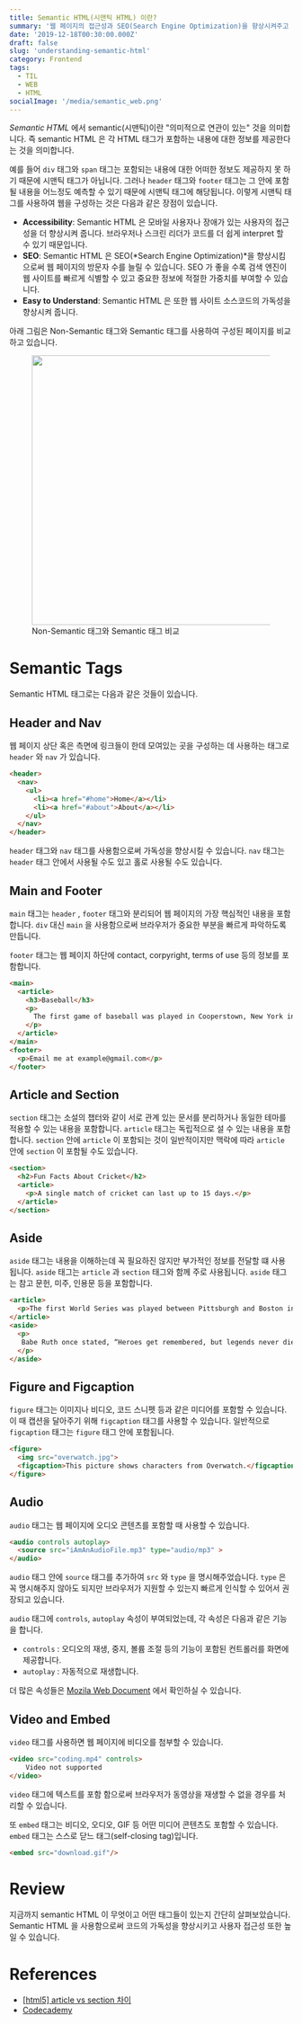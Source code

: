 ```yaml
---
title: Semantic HTML(시맨틱 HTML) 이란?
summary: '웹 페이지의 접근성과 SEO(Search Engine Optimization)을 향상시켜주고 코드의 가독성을 높여주는 Semantic HTML에 대해서 알아보고, semantic 태그들에는 어떤 것들이 있는지 알아봅시다.'
date: '2019-12-18T00:30:00.000Z'
draft: false
slug: 'understanding-semantic-html'
category: Frontend
tags:
  - TIL
  - WEB
  - HTML
socialImage: '/media/semantic_web.png'
---
```


_Semantic HTML_ 에서 semantic(시맨틱)이란 "의미적으로 연관이 있는" 것을 의미합니다. 즉 semantic HTML 은 각 HTML 태그가 포함하는 내용에 대한 정보를 제공한다는 것을 의미합니다.

예를 들어 `div` 태그와 `span` 태그는 포함되는 내용에 대한 어떠한 정보도 제공하지 못 하기 때문에 시맨틱 태그가 아닙니다. 그러나 `header` 태그와 `footer` 태그는 그 안에 포함될 내용을 어느정도 예측할 수 있기 때문에 시맨틱 태그에 해당됩니다. 이렇게 시맨틱 태그를 사용하여 웹을 구성하는 것은 다음과 같은 장점이 있습니다.

- **Accessibility**: Semantic HTML 은 모바일 사용자나 장애가 있는 사용자의 접근성을 더 향상시켜 줍니다. 브라우저나 스크린 리더가 코드를 더 쉽게 interpret 할 수 있기 때문입니다.
- **SEO**: Semantic HTML 은 SEO(*Search Engine Optimization)*을 향상시킴으로써 웹 페이지의 방문자 수를 늘릴 수 있습니다. SEO 가 좋을 수록 검색 엔진이 웹 사이트를 빠르게 식별할 수 있고 중요한 정보에 적절한 가중치를 부여할 수 있습니다.
- **Easy to Understand**: Semantic HTML 은 또한 웹 사이트 소스코드의 가독성을 향상시켜 줍니다.

아래 그림은 Non-Semantic 태그와 Semantic 태그를 사용하여 구성된 페이지를 비교하고 있습니다.

<figure>
  <img
    width="480"
    src="https://codecademy-content.s3.amazonaws.com/courses/Semantic+HTML/SemanticVSNonSemantic-Diagram.svg"
  />
  <figcaption style={{ textAlign: 'center', color: 'grey' }}>
    Non-Semantic 태그와 Semantic 태그 비교
  </figcaption>
</figure>

# Semantic Tags

Semantic HTML 태그로는 다음과 같은 것들이 있습니다.

## Header and Nav

웹 페이지 상단 혹은 측면에 링크들이 한데 모여있는 곳을 구성하는 데 사용하는 태그로 `header` 와 `nav` 가 있습니다.

```HTML
<header>
  <nav>
    <ul>
      <li><a href="#home">Home</a></li>
      <li><a href="#about">About</a></li>
    </ul>
  </nav>
</header>
```

`header` 태그와 `nav` 태그를 사용함으로써 가독성을 향상시킬 수 있습니다. `nav` 태그는 `header` 태그 안에서 사용될 수도 있고 홀로 사용될 수도 있습니다.

## Main and Footer

`main` 태그는 `header` , `footer` 태그와 분리되어 웹 페이지의 가장 핵심적인 내용을 포함합니다. `div` 대신 `main` 을 사용함으로써 브라우저가 중요한 부분을 빠르게 파악하도록 만듭니다.

`footer` 태그는 웹 페이지 하단에 contact, corpyright, terms of use 등의 정보를 포함합니다.

```HTML
<main>
  <article>
    <h3>Baseball</h3>
    <p>
      The first game of baseball was played in Cooperstown, New York in the summer of 1839.
    </p>
  </article>
</main>
<footer>
  <p>Email me at example@gmail.com</p>
</footer>
```

## Article and Section

`section` 태그는 소설의 챕터와 같이 서로 관계 있는 문서를 분리하거나 동일한 테마를 적용할 수 있는 내용을 포함합니다. `article` 태그는 독립적으로 설 수 있는 내용을 포함합니다. `section` 안에 `article` 이 포함되는 것이 일반적이지만 맥락에 따라 `article` 안에 `section` 이 포함될 수도 있습니다.

```HTML
<section>
  <h2>Fun Facts About Cricket</h2>
  <article>
    <p>A single match of cricket can last up to 15 days.</p>
  </article>
</section>
```

## Aside

`aside` 태그는 내용을 이해하는데 꼭 필요하진 않지만 부가적인 정보를 전달할 떄 사용됩니다. `aside` 태그는 `article` 과 `section` 태그와 함께 주로 사용됩니다. `aside` 태그는 참고 문헌, 미주, 인용문 등을 포함합니다.

```HTML
<article>
  <p>The first World Series was played between Pittsburgh and Boston in 1903 and was a nine-game series.</p>
</article>
<aside>
  <p>
   Babe Ruth once stated, “Heroes get remembered, but legends never die.”
  </p>
</aside>
```

## Figure and Figcaption

`figure` 태그는 이미지나 비디오, 코드 스니펫 등과 같은 미디어를 포함할 수 있습니다. 이 때 캡션을 달아주기 위해 `figcaption` 태그를 사용할 수 있습니다. 일반적으로 `figcaption` 태그는 `figure` 태그 안에 포함됩니다.

```HTML
<figure>
  <img src="overwatch.jpg">
  <figcaption>This picture shows characters from Overwatch.</figcaption>
</figure>
```

## Audio

`audio` 태그는 웹 페이지에 오디오 콘텐츠를 포함할 때 사용할 수 있습니다.

```HTML
<audio controls autoplay>
  <source src="iAmAnAudioFile.mp3" type="audio/mp3" >
</audio>
```

`audio` 태그 안에 `source` 태그를 추가하여 `src` 와 `type` 을 명시해주었습니다. `type` 은 꼭 명시해주지 않아도 되지만 브라우저가 지원할 수 있는지 빠르게 인식할 수 있어서 권장되고 있습니다.

`audio` 태그에 `controls`, `autoplay` 속성이 부여되었는데, 각 속성은 다음과 같은 기능을 합니다.

- `controls` : 오디오의 재생, 중지, 볼륨 조절 등의 기능이 포함된 컨트롤러를 화면에 제공합니다.
- `autoplay` : 자동적으로 재생합니다.

더 많은 속성들은 [Mozila Web Document](https://developer.mozilla.org/en-US/docs/Web/HTML/Element/audio#Attributes) 에서 확인하실 수 있습니다.

## Video and Embed

`video` 태그를 사용하면 웹 페이지에 비디오를 첨부할 수 있습니다.

```HTML
<video src="coding.mp4" controls>
	Video not supported
</video>
```

`video` 태그에 텍스트를 포함 함으로써 브라우저가 동영상을 재생할 수 없을 경우를 처리할 수 있습니다.

또 `embed` 태그는 비디오, 오디오, GIF 등 어떤 미디어 콘텐츠도 포함할 수 있습니다. `embed` 태그는 스스로 닫느 태그(self-closing tag)입니다.

```HTML
<embed src="download.gif"/>
```

# Review

지금까지 semantic HTML 이 무엇이고 어떤 태그들이 있는지 간단히 살펴보았습니다. Semantic HTML 을 사용함으로써 코드의 가독성을 향상시키고 사용자 접근성 또한 높일 수 있습니다.

# References

- [[html5] article vs section 차이](https://aboooks.tistory.com/346)
- [Codecademy](http://www.codecademy.com)
